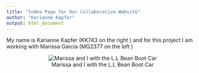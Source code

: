 ```yaml
---
title: "Index Page for Our Collaborative Website"
author: "Karianne Kapfer"
output: html_document
---
```



My name is Karianne Kapfer (KK743 on the right ) and for this project I am working with Marissa Garcia (MG2377 on the left )

<center>

![Marissa and I with the L.L Bean Boot Car](C:/Users/Karianne Kapfer/Desktop/GitHub/assignment-3-kk743/cuties.jpg)

</center>